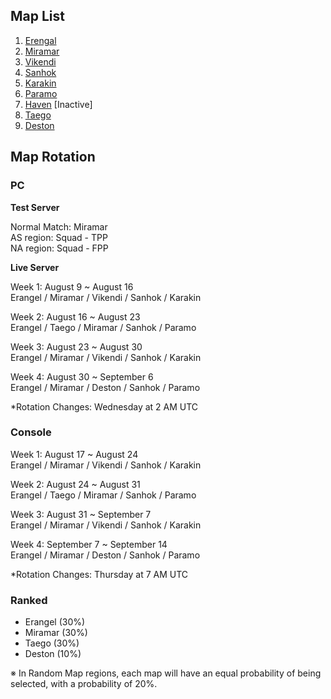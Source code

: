 
## Map List  
 
1. [Erengal](/maps/erengal)  
2. [Miramar](/maps/miramar)  
3. [Vikendi](/maps/vikendi)   
4. [Sanhok](/maps/sanhok) 
5. [Karakin](/maps/karakin)  
6. [Paramo](/maps/paramo) 
7. [Haven](/maps/haven) [Inactive]  
8. [Taego](/maps/taego)  
9. [Deston](/maps/deston)  

## Map Rotation  

### PC 

**Test Server**  

Normal Match: Miramar  
AS region: Squad - TPP   
NA region: Squad - FPP  

**Live Server**      

Week 1: August 9 ~ August 16  
Erangel / Miramar / Vikendi / Sanhok / Karakin  

Week 2:  August 16 ~ August 23  
Erangel / Taego / Miramar / Sanhok / Paramo   

Week 3: August 23 ~ August 30   
Erangel / Miramar / Vikendi / Sanhok / Karakin  

Week 4: August 30 ~ September 6   
Erangel / Miramar / Deston / Sanhok / Paramo  

*Rotation Changes: Wednesday at 2 AM UTC  

### Console     

Week 1: August 17 ~ August 24  
Erangel / Miramar / Vikendi / Sanhok / Karakin  

Week 2: August 24 ~ August 31  
Erangel / Taego / Miramar / Sanhok / Paramo  

Week 3: August 31 ~ September 7  
Erangel / Miramar / Vikendi / Sanhok / Karakin  

Week 4: September 7 ~ September 14  
Erangel / Miramar / Deston / Sanhok / Paramo  

*Rotation Changes: Thursday at 7 AM UTC  

### Ranked

- Erangel (30%)
- Miramar (30%)
- Taego (30%)
- Deston (10%)  

※ In Random Map regions, each map will have an equal probability of being selected, with a probability of 20%.